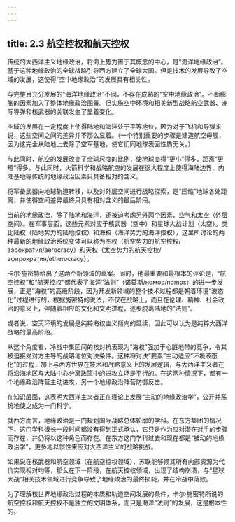 ```yaml
---
---
---
```

title: 2.3 航空控权和航天控权
---



传统的大西洋主义地缘政治，将海上势力置于其概念的中心，是“海洋地缘政治”。基于这种地缘政治的全球战略引导西方建立了全球大国。但是技术的发展导致了空域的发展，这使得“空中地缘政治”的发展具有相关性。

与完整且充分发展的“海洋地缘政治”不同，不存在成熟的“空中地缘政治”。不断膨胀的因素加入了整体地缘政治图景。但实施空中环境和相关新型战略航空武器、洲际导弹和核武器的关联发生了显着变化。

空域的发展在一定程度上使得陆地和海洋处于平等地位，因为对于飞机和导弹来说，这些空间之间的差异并不那么显着。（一个特别重要的步骤是建造航空母舰，因为这完全从陆地上去除了空军基地，使它们同地球表面性质无关。）

与此同时，航空的发展改变了全球尺度的比例，使地球变得“更小”得多，距离“更短”得多。与此同时，火箭科学和战略航空的发展在很大程度上使得海陆边界、内陆基地等传统的地缘政治因素只具备相对的含义。

将军备武器向地球轨道转移，以及对外层空间进行战略探索，是“压缩”地球各处距离，并使得空间差异最终只具有相对含义的最后阶段。

当前的地缘政治，除了陆地和海洋，还被迫考虑另外两个因素，空气和太空（外层空间）。在军事层面，这些元素对应于核武器（空中）和星球大战计划（太空）。类比陆权（陆地势力的陆地控权）和海权（海洋势力的海洋控权），这里所讨论的两种最新的地缘政治系统变体可以称为空权（航空势力的航空控权/аэрократия/aerocracy）和天权（太空势力的航天控权/эфирократия/etherocracy）。

卡尔·施密特给出了这两个新领域的草案。同时，他最重要和最根本的评论是，“航空控权”和“航天控权”都代表了海洋“法则”（诺莫斯/номос/nomos）的进一步发展，正是“海权”的高级阶段，因为开发新领域的整个技术过程都是朝着环境“液态化”过程进行的，根据施密特的说法，不仅在战略上，而且在伦理、精神、社会政治的意义上，伴随着相应的文化和文明进程，逐步脱离陆地的“法则”。

或者说，空天环境的发展是纯粹海权主义倾向的延续，因此可以认为是纯粹大西洋战略的最高阶段。

从这个角度看，冷战中集团间的核对抗表现为“海权”强加于心脏地带的竞争，令其被迫接受对方主导的战略地位对决条件。这种将对决“要素”主动适应“环境液态化”的过程，加上与西方世界在技术和战略意义上的发展逻辑，与大西洋主义者在将沿海地区与大陆中心分离政策中的进攻立场是平行的。在这两种情况下，都有一个地缘政治阵营主动进攻，另一个地缘政治阵营防御反击。

在知识层面，这表明大西洋主义者正在理论上发展“主动的地缘政治学”，公开并系统地使之成为一门科学。

就西方而言，地缘政治是一门规划国际战略总体轮廓的学科。在东方集团的情况下，这门学科很长一段时间都没有得到正式承认，它只是作为应对潜在对手的步骤而存在，并仍将以这种角色而存在。在东方这门学科过去和现在都是“被动的地缘政治学”，更多地以惯性来应对大西洋主义的战略挑战。

如果说在核武器和航空领域（在航空控权领域），苏联能够倾其所有内部资源为代价实现相对均等，那么在下一阶段，在航天控权领域，出现了结构崩溃，与“星球大战”相关技术领域进行竞争导致了地缘政治的最终损耗，并在冷战中落败。

为了理解核世界地缘政治过程的本质和轨道空间发展的条件，卡尔·施密特所说的航空控权和航天控权不是独立的文明体系，而只是海洋“法则”的发展，这是根本性的。